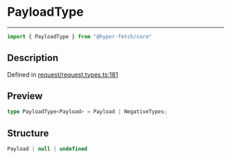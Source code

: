 

# PayloadType

<div class="api-docs__separator" data-reactroot="">

---

</div><div class="api-docs__import" data-reactroot="">

```ts
import { PayloadType } from "@hyper-fetch/core"
```

</div><div class="api-docs__section">

## Description

</div><div class="api-docs__description"><span class="api-docs__do-not-parse">



</span></div><p class="api-docs__definition">

Defined in [request/request.types.ts:181](https://github.com/BetterTyped/hyper-fetch/blob/c3e2c45/packages/core/src/request/request.types.ts#L181)

</p><div class="api-docs__section">

## Preview

</div><div class="api-docs__preview type single">

```ts
type PayloadType<Payload> = Payload | NegativeTypes;
```

</div><div class="api-docs__section">

## Structure

</div><div class="api-docs__returns">

```ts
Payload | null | undefined
```

</div>